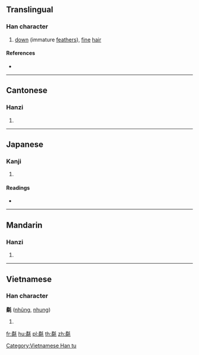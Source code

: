 ==Translingual==

===Han character===
{{Han char|rn=82|rad=毛|as=12|sn=16|four=12214|canj=NBHQU|ids=⿰矞毛}}

# [[down]] (immature [[feather]]s), [[fine]] [[hair]]

====References====
* {{Han ref|kx=0596.160|dkj=16970|dj=0987.370|hdz=32006.130|uh=6C04|ud=27652|bh=E9E6|bd=59878}}

----

==Cantonese==

===Hanzi===
{{yue-hanzi|jyut=|y=yung5}}

# {{defn|lang=yue|sort=毛12}}

----

==Japanese==

===Kanji===
{{ja-kanji|grade=|rs=毛12}}

# {{defn|lang=ja|sort=毛12}}

====Readings====
* {{ja-readings|on=[[じゅう]] (jū), [[にゅ]] (nyu)|kun=[[むくげ]] (mukuge)}}

----

==Mandarin==

===Hanzi===
{{cmn-hanzi|pin=[[rǒng]] ([[rong3]])|wg=jung<sup>3</sup>}}

# {{defn|lang=cmn|sort=毛12}}

----

==Vietnamese==

===Han character===
'''氄''' ([[nhũng]], [[nhung]])

# {{defn|lang=vi}}

[[Category:Vietnamese Han tu]]

[[fr:氄]]
[[hu:氄]]
[[pl:氄]]
[[th:氄]]
[[zh:氄]]